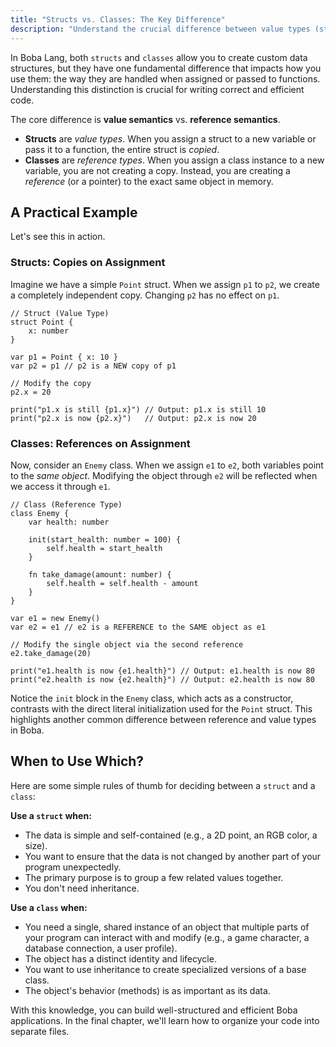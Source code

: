 ```yaml
---
title: "Structs vs. Classes: The Key Difference"
description: "Understand the crucial difference between value types (structs) and reference types (classes) to make the right choice in your code."
---
```



In Boba Lang, both `structs` and `classes` allow you to create custom data structures, but they have one fundamental difference that impacts how you use them: the way they are handled when assigned or passed to functions. Understanding this distinction is crucial for writing correct and efficient code.

The core difference is **value semantics** vs. **reference semantics**.

-   **Structs** are *value types*. When you assign a struct to a new variable or pass it to a function, the entire struct is *copied*.
-   **Classes** are *reference types*. When you assign a class instance to a new variable, you are not creating a copy. Instead, you are creating a *reference* (or a pointer) to the exact same object in memory.

## A Practical Example

Let's see this in action.

### Structs: Copies on Assignment

Imagine we have a simple `Point` struct. When we assign `p1` to `p2`, we create a completely independent copy. Changing `p2` has no effect on `p1`.

```boba
// Struct (Value Type)
struct Point {
    x: number
}

var p1 = Point { x: 10 }
var p2 = p1 // p2 is a NEW copy of p1

// Modify the copy
p2.x = 20

print("p1.x is still {p1.x}") // Output: p1.x is still 10
print("p2.x is now {p2.x}")   // Output: p2.x is now 20
```

### Classes: References on Assignment

Now, consider an `Enemy` class. When we assign `e1` to `e2`, both variables point to the *same object*. Modifying the object through `e2` will be reflected when we access it through `e1`.

```boba
// Class (Reference Type)
class Enemy {
    var health: number

    init(start_health: number = 100) {
        self.health = start_health
    }

    fn take_damage(amount: number) {
        self.health = self.health - amount
    }
}

var e1 = new Enemy()
var e2 = e1 // e2 is a REFERENCE to the SAME object as e1

// Modify the single object via the second reference
e2.take_damage(20)

print("e1.health is now {e1.health}") // Output: e1.health is now 80
print("e2.health is now {e2.health}") // Output: e2.health is now 80
```

Notice the `init` block in the `Enemy` class, which acts as a constructor, contrasts with the direct literal initialization used for the `Point` struct. This highlights another common difference between reference and value types in Boba.

## When to Use Which?

Here are some simple rules of thumb for deciding between a `struct` and a `class`:

**Use a `struct` when:**

-   The data is simple and self-contained (e.g., a 2D point, an RGB color, a size).
-   You want to ensure that the data is not changed by another part of your program unexpectedly.
-   The primary purpose is to group a few related values together.
-   You don't need inheritance.

**Use a `class` when:**

-   You need a single, shared instance of an object that multiple parts of your program can interact with and modify (e.g., a game character, a database connection, a user profile).
-   The object has a distinct identity and lifecycle.
-   You want to use inheritance to create specialized versions of a base class.
-   The object's behavior (methods) is as important as its data.

With this knowledge, you can build well-structured and efficient Boba applications. In the final chapter, we'll learn how to organize your code into separate files.